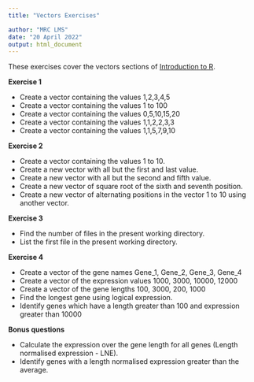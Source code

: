 ```yaml
---
title: "Vectors Exercises"

author: "MRC LMS"
date: "20 April 2022"
output: html_document
---
```


These exercises cover the vectors sections of [Introduction to R]("introToR_Day1.html").

**Exercise 1**

- Create a vector containing the values 1,2,3,4,5
- Create a vector containing the values 1 to 100
- Create a vector containing the values  0,5,10,15,20
- Create a vector containing the values 1,1,2,2,3,3
- Create a vector containing the values 1,1,5,7,9,10

**Exercise 2**

- Create a vector containing the values 1 to 10.
- Create a new vector with all but the first and last value.
- Create a new vector with all but the second and fifth value.
- Create a new vector of square root of the sixth and seventh position.
- Create a new vector of alternating positions in the vector 1 to 10 using another vector.

**Exercise 3** 

- Find the number of files in the present working directory.
- List the first file in the present working directory.

**Exercise 4**

- Create a vector of the gene names Gene_1, Gene_2, Gene_3, Gene_4
- Create a vector of the expression values 1000, 3000, 10000, 12000
- Create a vector of the gene lengths 100, 3000, 200, 1000
- Find the longest gene using logical expression.
- Identify genes which have a length greater than 100 and expression greater than 10000

**Bonus questions**
<a name="bonus"></a>

- Calculate the expression over the gene length for all genes (Length normalised expression - LNE).
- Identify genes with a length normalised expression greater than the average.
 